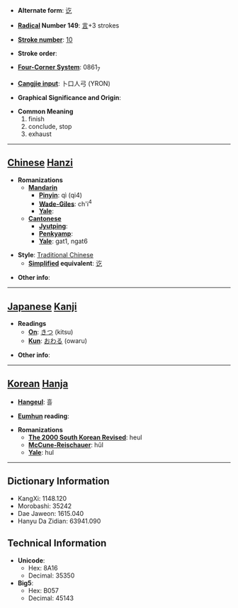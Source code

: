 * '''Alternate form''': [[讫]]

* '''[[Wiktionary:Chinese radical index| Radical]] Number 149''': [[Wiktionary:Chinese radical index 言|言]]+3 strokes

* '''[[Wiktionary:Chinese total strokes index|Stroke number]]''': [[Wiktionary:Chinese total strokes index 10|10]]

* '''Stroke order''': 

* '''[[Wiktionary:Chinese four corner index|Four-Corner System]]''': 0861<sub>7</sub>

* '''[[Wiktionary:Chinese Cangjie index|Cangjie input]]''': 卜口人弓 (YRON)

* '''Graphical Significance and Origin''': 

* '''Common Meaning'''
*#finish
*# conclude, stop
*# exhaust


----

== [[Chinese]] [[Hanzi]] ==

* '''Romanizations'''
** '''[[Mandarin]]'''
*** '''[[Pinyin]]''': qì (qi4)
*** '''[[Wade-Giles]]''': ch'i<sup>4</sup>
*** '''[[Yale]]''': 
** '''[[Cantonese]]'''
*** '''[[Jyutping]]''':
*** '''[[Penkyamp]]''': 
*** '''[[Yale]]''': gat1, ngat6

* '''Style''': [[Traditional Chinese]] 
** '''[[Simplified Chinese|Simplified]] equivalent''': [[讫]]

* '''Other info''': 

----

== [[Japanese]] [[Kanji]] ==

* '''Readings'''
** '''[[On]]''': [[きつ]] (kitsu)
** '''[[Kun]]''': [[おわる]] (owaru)

* '''Other info''':  

----

== [[Korean]] [[Hanja]] ==

* '''[[Hangeul]]''': 흘

* '''[[Eumhun]] reading''': 

* '''Romanizations'''
** '''[[The 2000 South Korean Revised Romanization|The 2000 South Korean Revised]]''': heul
** '''[[McCune-Reischauer]]''': hŭl
** '''[[Yale]]''': hul

----

== Dictionary Information ==

* KangXi: 1148.120
* Morobashi: 35242
* Dae Jaweon: 1615.040
* Hanyu Da Zidian: 63941.090

== Technical Information ==

* '''Unicode''':
** Hex: 8A16
** Decimal: 35350
* '''Big5''':
** Hex: B057
** Decimal: 45143